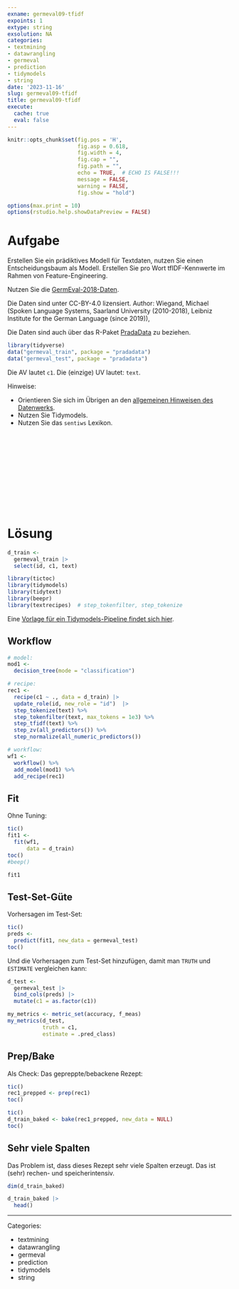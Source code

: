 ```yaml
---
exname: germeval09-tfidf
expoints: 1
extype: string
exsolution: NA
categories:
- textmining
- datawrangling
- germeval
- prediction
- tidymodels
- string
date: '2023-11-16'
slug: germeval09-tfidf
title: germeval09-tfidf
execute:
  cache: true
  eval: false
---
```




```r
knitr::opts_chunk$set(fig.pos = 'H',
                      fig.asp = 0.618,
                      fig.width = 4,
                      fig.cap = "", 
                      fig.path = "",
                      echo = TRUE,  # ECHO IS FALSE!!!
                      message = FALSE,
                      warning = FALSE,
                      fig.show = "hold")

options(max.print = 10)
options(rstudio.help.showDataPreview = FALSE)
```



# Aufgabe

Erstellen Sie ein prädiktives Modell für Textdaten, nutzen Sie einen Entscheidungsbaum als Modell. Erstellen Sie pro Wort tfIDF-Kennwerte im Rahmen von Feature-Engineering.

Nutzen Sie die [GermEval-2018-Daten](https://heidata.uni-heidelberg.de/dataset.xhtml?persistentId=doi:10.11588/data/0B5VML).

Die Daten sind unter CC-BY-4.0 lizensiert. Author: Wiegand, Michael (Spoken Language Systems, Saarland University (2010-2018), Leibniz Institute for the German Language (since 2019)),

Die Daten sind auch über das R-Paket [PradaData](https://github.com/sebastiansauer/pradadata/tree/master/data-raw/GermEval-2018-Data-master) zu beziehen.


```r
library(tidyverse)
data("germeval_train", package = "pradadata")
data("germeval_test", package = "pradadata")
```

Die AV lautet `c1`. Die (einzige) UV lautet: `text`.


Hinweise:

- Orientieren Sie sich im Übrigen an den [allgemeinen Hinweisen des Datenwerks](https://datenwerk.netlify.app/hinweise).
- Nutzen Sie Tidymodels.
- Nutzen Sie das `sentiws` Lexikon.





</br>
</br>
</br>
</br>
</br>
</br>
</br>
</br>
</br>
</br>

# Lösung


```r
d_train <-
  germeval_train |> 
  select(id, c1, text)
```


```r
library(tictoc)
library(tidymodels)
library(tidytext)
library(beepr)
library(textrecipes)  # step_tokenfilter, step_tokenize
```




Eine [Vorlage für ein Tidymodels-Pipeline findet sich hier](https://datenwerk.netlify.app/posts/tidymodels-vorlage2/tidymodels-vorlage2.html).


## Workflow

```r
# model:
mod1 <-
  decision_tree(mode = "classification")

# recipe:
rec1 <-
  recipe(c1 ~ ., data = d_train) |> 
  update_role(id, new_role = "id")  |> 
  step_tokenize(text) %>%
  step_tokenfilter(text, max_tokens = 1e3) %>%
  step_tfidf(text) %>%
  step_zv(all_predictors()) %>%
  step_normalize(all_numeric_predictors())

# workflow:
wf1 <-
  workflow() %>% 
  add_model(mod1) %>% 
  add_recipe(rec1)
```



## Fit

Ohne Tuning:

```r
tic()
fit1 <-
  fit(wf1,
      data = d_train)
toc()
#beep()
```


```r
fit1
```

## Test-Set-Güte


Vorhersagen im Test-Set:

```r
tic()
preds <-
  predict(fit1, new_data = germeval_test)
toc()
```

Und die Vorhersagen zum Test-Set hinzufügen, damit man `TRUTH` und `ESTIMATE` vergleichen kann:

```r
d_test <-
  germeval_test |> 
  bind_cols(preds) |> 
  mutate(c1 = as.factor(c1))
```



```r
my_metrics <- metric_set(accuracy, f_meas)
my_metrics(d_test,
           truth = c1,
           estimate = .pred_class)
```


## Prep/Bake

Als Check: Das gepreppte/bebackene Rezept:

```r
tic()
rec1_prepped <- prep(rec1)
toc()
```


```r
tic()
d_train_baked <- bake(rec1_prepped, new_data = NULL)
toc()
```


## Sehr viele Spalten

Das Problem ist, dass dieses Rezept sehr viele Spalten erzeugt.
Das ist (sehr) rechen- und speicherintensiv.



```r
dim(d_train_baked)
```


```r
d_train_baked |> 
  head()
```





---

Categories: 

- textmining
- datawrangling
- germeval
- prediction
- tidymodels
- string

